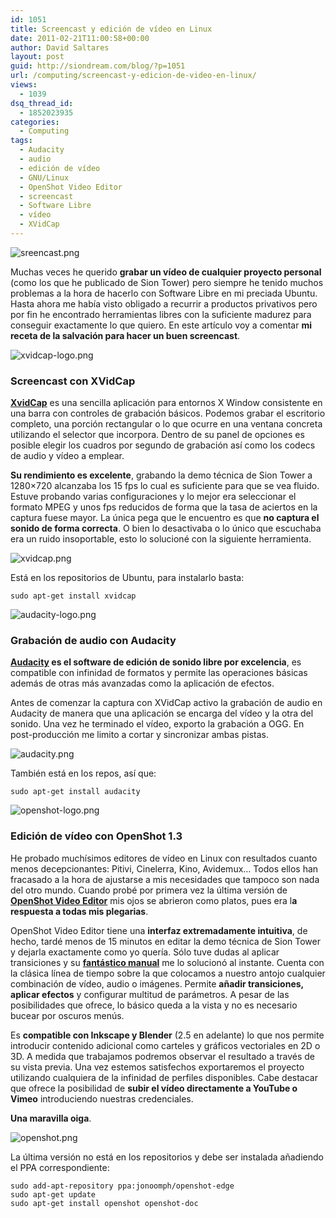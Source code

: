 ```yaml
---
id: 1051
title: Screencast y edición de vídeo en Linux
date: 2011-02-21T11:00:58+00:00
author: David Saltares
layout: post
guid: http://siondream.com/blog/?p=1051
url: /computing/screencast-y-edicion-de-video-en-linux/
views:
  - 1039
dsq_thread_id:
  - 1852023935
categories:
  - Computing
tags:
  - Audacity
  - audio
  - edición de vídeo
  - GNU/Linux
  - OpenShot Video Editor
  - screencast
  - Software Libre
  - vídeo
  - XVidCap
---
```


![sreencast.png](/img/wp/sreencast.webp)

Muchas veces he querido **grabar un vídeo de cualquier proyecto personal** (como los que he publicado de Sion Tower) pero siempre he tenido muchos problemas a la hora de hacerlo con Software Libre en mi preciada Ubuntu. Hasta ahora me había visto obligado a recurrir a productos privativos pero por fin he encontrado herramientas libres con la suficiente madurez para conseguir exactamente lo que quiero. En este artículo voy a comentar **mi receta de la salvación para hacer un buen screencast**.

![xvidcap-logo.png](/img/wp/xvidcap-logo.webp)

### Screencast con XVidCap

**[XvidCap](http://xvidcap.sourceforge.net/)** es una sencilla aplicación para entornos X Window consistente en una barra con controles de grabación básicos. Podemos grabar el escritorio completo, una porción rectangular o lo que ocurre en una ventana concreta utilizando el selector que incorpora. Dentro de su panel de opciones es posible elegir los cuadros por segundo de grabación así como los codecs de audio y vídeo a emplear.

**Su rendimiento es excelente**, grabando la demo técnica de Sion Tower a 1280×720 alcanzaba los 15 fps lo cual es suficiente para que se vea fluido. Estuve probando varias configuraciones y lo mejor era seleccionar el formato MPEG y unos fps reducidos de forma que la tasa de aciertos en la captura fuese mayor. La única pega que le encuentro es que **no captura el sonido de forma correcta**. O bien lo desactivaba o lo único que escuchaba era un ruido insoportable, esto lo solucioné con la siguiente herramienta.

![xvidcap.png](/img/wp/xvidcap.webp)

Está en los repositorios de Ubuntu, para instalarlo basta:

```
sudo apt-get install xvidcap
```

![audacity-logo.png](/img/wp/audacity-logo.webp)

### Grabación de audio con Audacity

**[Audacity](http://audacity.sourceforge.net/) es el software de edición de sonido libre por excelencia**, es compatible con infinidad de formatos y permite las operaciones básicas además de otras más avanzadas como la aplicación de efectos.

Antes de comenzar la captura con XVidCap activo la grabación de audio en Audacity de manera que una aplicación se encarga del vídeo y la otra del sonido. Una vez he terminado el vídeo, exporto la grabación a OGG. En post-producción me limito a cortar y sincronizar ambas pistas.

![audacity.png](/img/wp/audacity.webp)

También está en los repos, así que:

```
sudo apt-get install audacity
```

![openshot-logo.png](/img/wp/openshot-logo.webp)

### Edición de vídeo con OpenShot 1.3

He probado muchísimos editores de vídeo en Linux con resultados cuanto menos decepcionantes: Pitivi, Cinelerra, Kino, Avidemux… Todos ellos han fracasado a la hora de ajustarse a mis necesidades que tampoco son nada del otro mundo. Cuando probé por primera vez la última versión de **[OpenShot Video Editor](http://www.openshotvideo.com/)** mis ojos se abrieron como platos, pues era l**a respuesta a todas mis plegarias**.

OpenShot Video Editor tiene una **interfaz extremadamente intuitiva**, de hecho, tardé menos de 15 minutos en editar la demo técnica de Sion Tower y dejarla exactamente como yo quería. Sólo tuve dudas al aplicar transiciones y su [**fantástico manual**](http://www.openshotusers.com/help/1.3/es/) me lo solucionó al instante. Cuenta con la clásica línea de tiempo sobre la que colocamos a nuestro antojo cualquier combinación de vídeo, audio o imágenes. Permite **añadir transiciones, aplicar efectos** y configurar multitud de parámetros. A pesar de las posibilidades que ofrece, lo básico queda a la vista y no es necesario bucear por oscuros menús.

Es **compatible con Inkscape y Blender** (2.5 en adelante) lo que nos permite introducir contenido adicional como carteles y gráficos vectoriales en 2D o 3D. A medida que trabajamos podremos observar el resultado a través de su vista previa. Una vez estemos satisfechos exportaremos el proyecto utilizando cualquiera de la infinidad de perfiles disponibles. Cabe destacar que ofrece la posibilidad de **subir el vídeo directamente a YouTube o Vimeo** introduciendo nuestras credenciales.

**Una maravilla oiga**.

![openshot.png](/img/wp/openshot.webp)

La última versión no está en los repositorios y debe ser instalada añadiendo el PPA correspondiente:

```
sudo add-apt-repository ppa:jonoomph/openshot-edge
sudo apt-get update
sudo apt-get install openshot openshot-doc
```
